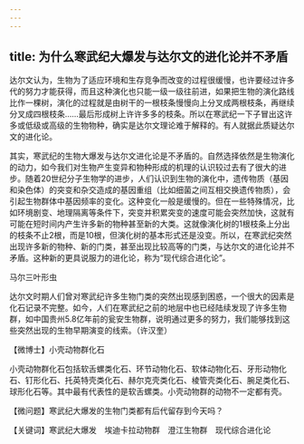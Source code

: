 ```yaml
---
---
---
```

title: 为什么寒武纪大爆发与达尔文的进化论并不矛盾
---




达尔文认为，生物为了适应环境和生存竞争而改变的过程很缓慢，也许要经过许多代的努力才能获得，而且这种演化也只能一级一级往前进，如果把生物的演化路线比作一棵树，演化的过程就是由树干的一根枝条慢慢向上分叉成两根枝条，再继续分叉成四根枝条……最后形成树上许许多多的枝条。所以在寒武纪一下子冒出这许多或低级或高级的生物物种，确实是达尔文理论难于解释的。有人就据此质疑达尔文的进化论。

其实，寒武纪的生物大爆发与达尔文进化论是不矛盾的。自然选择依然是生物演化的动力，如今我们对生物产生变异和物种形成的机理的认识较过去有了很大的进步。随着20世纪分子生物学的进步，人们认识到生物的演化中，遗传物质（基因和染色体）的突变和杂交造成的基因重组（比如细菌之间互相交换遗传物质），会引起生物群体中基因频率的变化。这种变化一般是缓慢的。但在一些特殊情况，比如环境剧变、地理隔离等条件下，突变并积累突变的速度可能会突然加快，这就有可能在短时间内产生许多新的物种甚至新的大类。这就像演化树的1根枝条上分出的枝条不止2根，而是10根，但演化树的基本形式还是没变。所以，在寒武纪突然出现许多新的物种、新的门类，甚至出现比较高等的门类，与达尔文的进化论并不矛盾。这种新的更具说服力的进化论，称为“现代综合进化论”。

马尔三叶形虫



达尔文时期人们曾对寒武纪许多生物门类的突然出现感到困惑，一个很大的因素是化石记录不完整。如今，人们在寒武纪之前的地层中也已经陆续发现了许多生物群，如中国贵州5.8亿年前的瓮安生物群，说明通过更多的努力，我们能够找到这些突然出现的生物早期演变的线索。（许汉奎）





【微博士】小壳动物群化石

小壳动物群化石包括软舌螺类化石、环节动物化石、软体动物化石、牙形动物化石、钉形化石、托英特壳类化石、赫尔克壳类化石、棱管壳类化石、腕足类化石、球形化石等。其中最有代表性的是软舌螺类。小壳动物群的动物不一定都有壳。

【微问题】寒武纪大爆发的生物门类都有后代留存到今天吗？

【关键词】寒武纪大爆发　埃迪卡拉动物群　澄江生物群　现代综合进化论